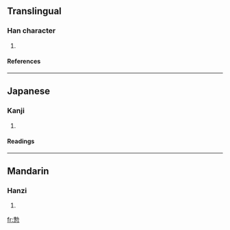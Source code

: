 ==Translingual==
===Han character===
{{Han char|rn=61|rad=心|as=09|sn=13|four=|canj=十尸心 (JSP)}}
# {{defn|Han|sort=心09}}
====References====
{{Han ref|kx=0393.250|dkj=10890|dj=0730.020|hdz=42321.010|uh=6102|ud=24834}}
----
==Japanese==
===Kanji===
{{ja-kanji|grade=|rs=心09}}
# {{defn|Japanese}} 
====Readings====
{{ja-readings|on=[[ぼつ]] (botsu), [[はい]] (hai)|kun=[[もとる]] (motoru)}}
----
==Mandarin==
===Hanzi===
{{cmn-hanzi|pin=[[bèi]] ([[bei4]])|wg=pei<sup>4</sup>}}
# {{defn|Mandarin}}

[[fr:愂]]